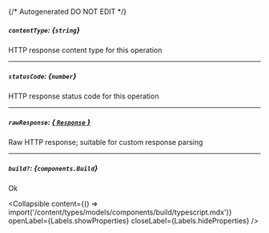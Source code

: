 {/* Autogenerated DO NOT EDIT  */}

##### `contentType`: *{`string`}*
HTTP response content type for this operation

---
##### `statusCode`: *{`number`}*
HTTP response status code for this operation

---
##### `rawResponse`: [*{ `Response` }*](https://developer.mozilla.org/en-US/docs/Web/API/Response)
Raw HTTP response; suitable for custom response parsing

---
##### `build?`: *{`components.Build`}*
Ok

<Collapsible content={() => import('/content/types/models/components/build/typescript.mdx')} openLabel={Labels.showProperties} closeLabel={Labels.hideProperties} />



